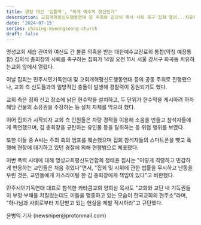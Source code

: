 ```yaml
---
title: 경청 대신 '입틀막', "이게 예수의 정신인가"
description: 교회개혁평신도행동연대 등 주최로 김의식 목사 사퇴 촉구 집회 열려...치유하는교회 측 신자들, 물리력까지 동원하며 집회 방해
date: '2024-07-15'
series: chasing-myeongseong-church
draft: false
---
```


명성교회 세습 관여와 여신도 간 불륜 의혹을 받는 대한예수교장로회 통합(약칭 예장통합) 김의식 총회장의 사퇴를 촉구하는 집회가 14일 오전 11시 서울 강서구 화곡동 치유하는교회 앞에서 열렸다.

이날 집회는 민주시민기독연대 및 교회개혁평신도행동연대 등의 공동 주최로 진행됐으나, 교회 측 신도들과의 일방적인 충돌이 발생해 경찰력이 동원되기도 했다.

교회 측은 집회 신고 장소에 낡은 현수막을 설치하고, 두 단위가 현수막을 게시하려 하자 해당 건물의 소유권을 주장하는 등 설치 자체를 막으려 했다.

이어 집회가 시작되자 교회 측 인원들은 차량 경적을 이용해 소음을 만들고 참석자들에게 폭언했으며, 김 총회장을 규탄하는 유인물 등을 탈취하는 등 위협 행위를 보였다.

또한 이들 중 A씨는 주최 측의 앰프를 훼손했으며 집회 참석자들의 스마트폰을 뺏고 폭행해 현장에 대기하고 있던 경찰에 의해 현행범으로 체포됐다.

이번 폭력 사태에 대해 명성교회평신도연합회 정태윤 집사는 "이렇게 격렬하고 민감하게 반응하는 교인들은 처음 겪었다"면서, "집회 및 시위에 관한 법률을 무시하고 난동을 부린 것은, 교인들에게 가스라이팅 한 김 총회장에게 책임이 있다"고 비판했다.

민주시민기독연대 대표로 참석한 카타콤교회 양희삼 목사도 "교회와 교단 내 기득권들이 부정·부패를 저질렀는데도 이들을 맹종하고 있는 모습이 한국교회의 현주소"라며, "하나님과 사회로부터 지탄받고 있는 현실을 제발 직시하라"고 규탄했다.

<p>윤병익 기자 (newsniper@protonmail.com)</p>